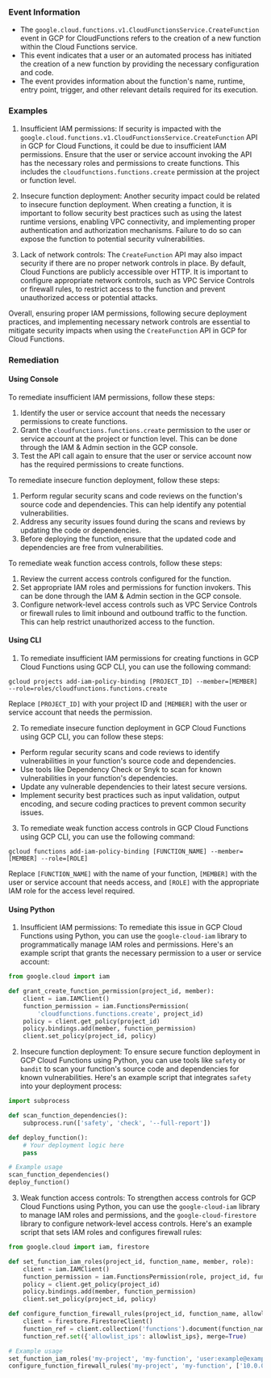 
### Event Information

- The `google.cloud.functions.v1.CloudFunctionsService.CreateFunction` event in GCP for CloudFunctions refers to the creation of a new function within the Cloud Functions service.
- This event indicates that a user or an automated process has initiated the creation of a new function by providing the necessary configuration and code.
- The event provides information about the function's name, runtime, entry point, trigger, and other relevant details required for its execution.


### Examples

1. Insufficient IAM permissions: If security is impacted with the `google.cloud.functions.v1.CloudFunctionsService.CreateFunction` API in GCP for Cloud Functions, it could be due to insufficient IAM permissions. Ensure that the user or service account invoking the API has the necessary roles and permissions to create functions. This includes the `cloudfunctions.functions.create` permission at the project or function level.

2. Insecure function deployment: Another security impact could be related to insecure function deployment. When creating a function, it is important to follow security best practices such as using the latest runtime versions, enabling VPC connectivity, and implementing proper authentication and authorization mechanisms. Failure to do so can expose the function to potential security vulnerabilities.

3. Lack of network controls: The `CreateFunction` API may also impact security if there are no proper network controls in place. By default, Cloud Functions are publicly accessible over HTTP. It is important to configure appropriate network controls, such as VPC Service Controls or firewall rules, to restrict access to the function and prevent unauthorized access or potential attacks.

Overall, ensuring proper IAM permissions, following secure deployment practices, and implementing necessary network controls are essential to mitigate security impacts when using the `CreateFunction` API in GCP for Cloud Functions.

### Remediation

#### Using Console

To remediate insufficient IAM permissions, follow these steps:

1. Identify the user or service account that needs the necessary permissions to create functions.
2. Grant the `cloudfunctions.functions.create` permission to the user or service account at the project or function level. This can be done through the IAM & Admin section in the GCP console.
3. Test the API call again to ensure that the user or service account now has the required permissions to create functions.

To remediate insecure function deployment, follow these steps:

1. Perform regular security scans and code reviews on the function's source code and dependencies. This can help identify any potential vulnerabilities.
2. Address any security issues found during the scans and reviews by updating the code or dependencies.
3. Before deploying the function, ensure that the updated code and dependencies are free from vulnerabilities.

To remediate weak function access controls, follow these steps:

1. Review the current access controls configured for the function.
2. Set appropriate IAM roles and permissions for function invokers. This can be done through the IAM & Admin section in the GCP console.
3. Configure network-level access controls such as VPC Service Controls or firewall rules to limit inbound and outbound traffic to the function. This can help restrict unauthorized access to the function.

#### Using CLI

1. To remediate insufficient IAM permissions for creating functions in GCP Cloud Functions using GCP CLI, you can use the following command:

```
gcloud projects add-iam-policy-binding [PROJECT_ID] --member=[MEMBER] --role=roles/cloudfunctions.functions.create
```

Replace `[PROJECT_ID]` with your project ID and `[MEMBER]` with the user or service account that needs the permission.

2. To remediate insecure function deployment in GCP Cloud Functions using GCP CLI, you can follow these steps:

- Perform regular security scans and code reviews to identify vulnerabilities in your function's source code and dependencies.
- Use tools like Dependency Check or Snyk to scan for known vulnerabilities in your function's dependencies.
- Update any vulnerable dependencies to their latest secure versions.
- Implement security best practices such as input validation, output encoding, and secure coding practices to prevent common security issues.

3. To remediate weak function access controls in GCP Cloud Functions using GCP CLI, you can use the following command:

```
gcloud functions add-iam-policy-binding [FUNCTION_NAME] --member=[MEMBER] --role=[ROLE]
```

Replace `[FUNCTION_NAME]` with the name of your function, `[MEMBER]` with the user or service account that needs access, and `[ROLE]` with the appropriate IAM role for the access level required.

#### Using Python

1. Insufficient IAM permissions: To remediate this issue in GCP Cloud Functions using Python, you can use the `google-cloud-iam` library to programmatically manage IAM roles and permissions. Here's an example script that grants the necessary permission to a user or service account:

```python
from google.cloud import iam

def grant_create_function_permission(project_id, member):
    client = iam.IAMClient()
    function_permission = iam.FunctionsPermission(
        'cloudfunctions.functions.create', project_id)
    policy = client.get_policy(project_id)
    policy.bindings.add(member, function_permission)
    client.set_policy(project_id, policy)
```

2. Insecure function deployment: To ensure secure function deployment in GCP Cloud Functions using Python, you can use tools like `safety` or `bandit` to scan your function's source code and dependencies for known vulnerabilities. Here's an example script that integrates `safety` into your deployment process:

```python
import subprocess

def scan_function_dependencies():
    subprocess.run(['safety', 'check', '--full-report'])

def deploy_function():
    # Your deployment logic here
    pass

# Example usage
scan_function_dependencies()
deploy_function()
```

3. Weak function access controls: To strengthen access controls for GCP Cloud Functions using Python, you can use the `google-cloud-iam` library to manage IAM roles and permissions, and the `google-cloud-firestore` library to configure network-level access controls. Here's an example script that sets IAM roles and configures firewall rules:

```python
from google.cloud import iam, firestore

def set_function_iam_roles(project_id, function_name, member, role):
    client = iam.IAMClient()
    function_permission = iam.FunctionsPermission(role, project_id, function_name)
    policy = client.get_policy(project_id)
    policy.bindings.add(member, function_permission)
    client.set_policy(project_id, policy)

def configure_function_firewall_rules(project_id, function_name, allowlist_ips):
    client = firestore.FirestoreClient()
    function_ref = client.collection('functions').document(function_name)
    function_ref.set({'allowlist_ips': allowlist_ips}, merge=True)

# Example usage
set_function_iam_roles('my-project', 'my-function', 'user:example@example.com', 'cloudfunctions.functions.invoker')
configure_function_firewall_rules('my-project', 'my-function', ['10.0.0.0/24'])
```

